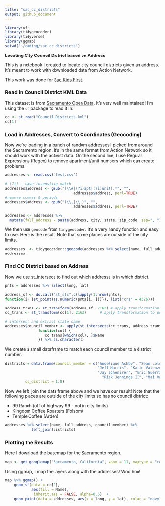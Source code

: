 ```yaml
---
title: "sac_cc_districts"
output: github_document
---
```

```r
library(sf)
library(tidygeocoder)
library(tidyverse)
library(ggmap)
setwd("~/coding/sac_cc_districts")
```

**Locating City Council District based on Address**

This is a notebook I created to locate city council districts given an address. 
It's meant to work with downloaded data from Action Network. 

This work was done for [Sac Kids First](https://sackidsfirst.org/). 

### Read in Council District KML Data 

This dataset is from [Sacramento Open Data](https://data.cityofsacramento.org). 
It's very well maintained! I'm using the `sf` package to read it in. 

```r
cc <- st_read("Council_Districts.kml")
cc[1]
```


### Load in Addresses, Convert to Coordinates (Geocoding)

Now we're loading in a bunch of random addresses I picked from around the Sacramento region.
It's in the same format from Action Network so it should work with the activist data.
On the second line, I use Regular Expressions (Regex) to remove apartment/unit numbers which 
can create problems.

```r
addresses <- read.csv('test.csv')

# (?i) - case insenstive match
addresses$address <- gsub("(\\#|(?i)apt|(?i)unit).*", "", 
                               addresses$address, perl=TRUE)
#remove commas & periods
addresses$address <- gsub("(\\,|\\.)", "", 
                               addresses$address, perl=TRUE)

addresses <- addresses %>% 
  mutate(full_address = paste(address, city, state, zip_code, sep=", ")) 
```

We then use `geocode` from `tinygeocoder`. It's a very handy function and easy to use. 
Here is the result. Note that some places are outside of the city limits. 

```r
addresses  <- tidygeocoder::geocode(addresses %>% select(name, full_address), full_address, method = "osm")
addresses 
```

### Find CC District based on Address

Now we use st_intersecs to find out which addresss is in which district. 

```r
pnts = addresses %>% select(long, lat)

address_sf <- do.call("st_sfc",c(lapply(1:nrow(pnts), 
function(i) {st_point(as.numeric(pnts[i, ]))}), list("crs" = 4326))) 

address_trans <- st_transform(address_sf, 2163) # apply transformation to pnts sf
cc_trans <- st_transform(cc[1], 2163)      # apply transformation to polygons sf

# intersect and extract state name
addresses$council_member <- apply(st_intersects(cc_trans, address_trans, sparse = FALSE), 2, 
               function(col) { 
                  cc_trans[which(col), ]$Name
               }) %>% as.character()

```


We create a small dataframe to match each council member to a district number. 

```r
districts = data.frame(council_member = c("Angelique Ashby", "Sean Loloee", 
                                          "Jeff Harris", "Katie Valenzuela", 
                                          "Jay Schenirer", "Eric Guerra",  
                                            "Rick Jennings II", "Mai Vang"), 
         cc_district = 1:8)
```

Now we left_join the data frame above and we have our result!
Note that the following places are outside of the city limits so has no council district:

* 99 Ranch (off of highway 99 - not in city limits)
* Kingdom Coffee Roasters (Folsom)
* Temple Coffee (Arden)

```r
addresses %>% select(name, full_address, council_member) %>% 
            left_join(districts)
```

### Plotting the Results

Here I download the basemap for the Sacramento region. 
```r
map <- get_googlemap("Sacramento, California", zoom = 11, maptype = "roadmap")
```

Using ggmap, I map the layers along with the addresses!
Woo hoo! 

```r
map %>% ggmap() + 
    geom_sf(data = cc[1], 
            aes(fill = Name),
             inherit.aes = FALSE, alpha=0.5)  +
    geom_point(data = addresses, aes(x = long, y = lat), color = "navy", size = 1)
```


